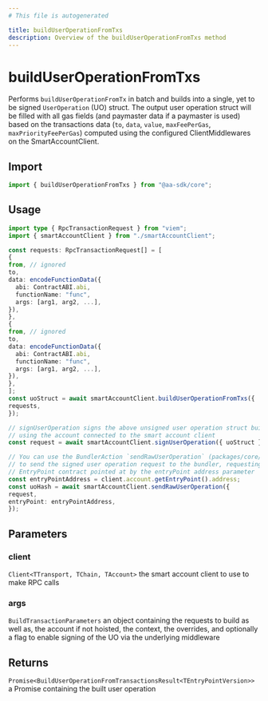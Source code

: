 ```yaml
---
# This file is autogenerated

title: buildUserOperationFromTxs
description: Overview of the buildUserOperationFromTxs method
---
```


# buildUserOperationFromTxs

Performs `buildUserOperationFromTx` in batch and builds into a single,
yet to be signed `UserOperation` (UO) struct. The output user operation struct
will be filled with all gas fields (and paymaster data if a paymaster is used)
based on the transactions data (`to`, `data`, `value`, `maxFeePerGas`,
`maxPriorityFeePerGas`) computed using the configured ClientMiddlewares on the SmartAccountClient.

## Import

```ts
import { buildUserOperationFromTxs } from "@aa-sdk/core";
```

## Usage

```ts
import type { RpcTransactionRequest } from "viem";
import { smartAccountClient } from "./smartAccountClient";

const requests: RpcTransactionRequest[] = [
{
from, // ignored
to,
data: encodeFunctionData({
  abi: ContractABI.abi,
  functionName: "func",
  args: [arg1, arg2, ...],
}),
},
{
from, // ignored
to,
data: encodeFunctionData({
  abi: ContractABI.abi,
  functionName: "func",
  args: [arg1, arg2, ...],
}),
},
];
const uoStruct = await smartAccountClient.buildUserOperationFromTxs({
requests,
});

// signUserOperation signs the above unsigned user operation struct built
// using the account connected to the smart account client
const request = await smartAccountClient.signUserOperation({ uoStruct });

// You can use the BundlerAction `sendRawUserOperation` (packages/core/src/actions/bundler/sendRawUserOperation.ts)
// to send the signed user operation request to the bundler, requesting the bundler to send the signed uo to the
// EntryPoint contract pointed at by the entryPoint address parameter
const entryPointAddress = client.account.getEntryPoint().address;
const uoHash = await smartAccountClient.sendRawUserOperation({
request,
entryPoint: entryPointAddress,
});
```

## Parameters

### client

`Client<TTransport, TChain, TAccount>`
the smart account client to use to make RPC calls

### args

`BuildTransactionParameters`
an object containing the requests to build as well as, the account if not hoisted, the context, the overrides, and optionally a flag to enable signing of the UO via the underlying middleware

## Returns

`Promise<BuildUserOperationFromTransactionsResult<TEntryPointVersion>>`
a Promise containing the built user operation
